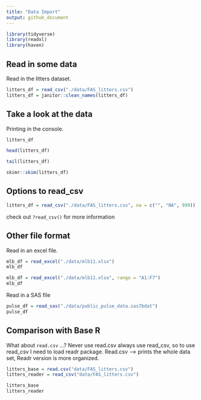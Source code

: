 ```yaml
---
title: "Data Import"
output: github_document
---
```


```r
library(tidyverse)
library(readxl)
library(haven)
```

## Read in some data

Read in the litters dataset. 

```r
litters_df = read_csv("./data/FAS_litters.csv")
litters_df = janitor::clean_names(litters_df)
```

## Take a look at the data 
Printing in the console.
```r
litters_df
```
```r
head(litters_df)
```

```r
tail(litters_df)
```

```r
skimr::skim(litters_df)
```


## Options to read_csv 

```r
litters_df = read_csv("./data/FAS_litters.csv", na = c("", "NA", 999))
```

check out `?read_csv()` for more information 

## Other file format

Read in an excel file.

```r
mlb_df = read_excel("./data/mlb11.xlsx")
mlb_df
```

```r
mlb_df = read_excel("./data/mlb11.xlsx", range = "A1:F7")
mlb_df
```

Read in a SAS file

```r
pulse_df = read_sas("./data/public_pulse_data.sas7bdat")
pulse_df
```

## Comparison with Base R

What about `read.csv` ...?
Never use read.csv always use read_csv, so to use read_csv I need to load readr package. Read.csv --> prints the whole data set, Readr version is more organized. 


```r
litters_base = read.csv("data/FAS_litters.csv")
litters_reader = read_csv("data/FAS_litters.csv")

litters_base
litters_reader
```

```r

```



